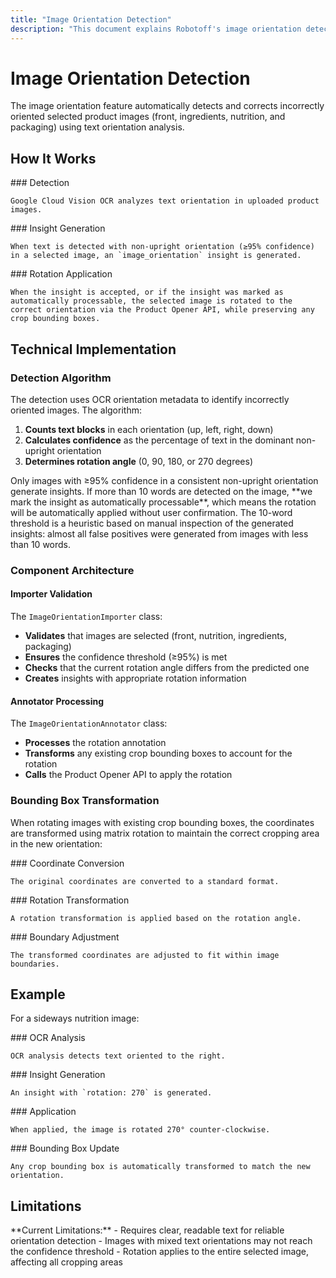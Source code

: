 ```yaml
---
title: "Image Orientation Detection"
description: "This document explains Robotoff's image orientation detection feature, which automatically corrects product image orientations using Google Cloud Vision OCR. It details the detection algorithm, technical implementation, bounding box transformation, and current limitations."
---
```



# Image Orientation Detection

The image orientation feature automatically detects and corrects incorrectly oriented selected product images (front, ingredients, nutrition, and packaging) using text orientation analysis.

## How It Works

<Steps>
  <Step>
    ### Detection
    
    Google Cloud Vision OCR analyzes text orientation in uploaded product images.
  </Step>

  <Step>
    ### Insight Generation
    
    When text is detected with non-upright orientation (≥95% confidence) in a selected image, an `image_orientation` insight is generated.
  </Step>

  <Step>
    ### Rotation Application
    
    When the insight is accepted, or if the insight was marked as automatically processable, the selected image is rotated to the correct orientation via the Product Opener API, while preserving any crop bounding boxes.
  </Step>
</Steps>

## Technical Implementation

### Detection Algorithm

The detection uses OCR orientation metadata to identify incorrectly oriented images. The algorithm:

1. **Counts text blocks** in each orientation (up, left, right, down)
2. **Calculates confidence** as the percentage of text in the dominant non-upright orientation
3. **Determines rotation angle** (0, 90, 180, or 270 degrees)

<Callout type="info">
  Only images with ≥95% confidence in a consistent non-upright orientation generate insights. If more than 10 words are detected on the image, **we mark the insight as automatically processable**, which means the rotation will be automatically applied without user confirmation.
</Callout>

<Callout type="info">
  The 10-word threshold is a heuristic based on manual inspection of the generated insights: almost all false positives were generated from images with less than 10 words.
</Callout>

### Component Architecture

<Cards>
  <Card title="ImageOrientationImporter" description="Validates images, checks confidence thresholds, and creates insights with rotation information" />
  <Card title="ImageOrientationAnnotator" description="Processes rotation annotation, transforms bounding boxes, and calls Product Opener API" />
</Cards>

#### Importer Validation

The `ImageOrientationImporter` class:

- **Validates** that images are selected (front, nutrition, ingredients, packaging)
- **Ensures** the confidence threshold (≥95%) is met
- **Checks** that the current rotation angle differs from the predicted one
- **Creates** insights with appropriate rotation information

#### Annotator Processing

The `ImageOrientationAnnotator` class:

- **Processes** the rotation annotation
- **Transforms** any existing crop bounding boxes to account for the rotation
- **Calls** the Product Opener API to apply the rotation

### Bounding Box Transformation

When rotating images with existing crop bounding boxes, the coordinates are transformed using matrix rotation to maintain the correct cropping area in the new orientation:

<Steps>
  <Step>
    ### Coordinate Conversion
    
    The original coordinates are converted to a standard format.
  </Step>

  <Step>
    ### Rotation Transformation
    
    A rotation transformation is applied based on the rotation angle.
  </Step>

  <Step>
    ### Boundary Adjustment
    
    The transformed coordinates are adjusted to fit within image boundaries.
  </Step>
</Steps>

## Example

For a sideways nutrition image:

<Steps>
  <Step>
    ### OCR Analysis
    
    OCR analysis detects text oriented to the right.
  </Step>

  <Step>
    ### Insight Generation
    
    An insight with `rotation: 270` is generated.
  </Step>

  <Step>
    ### Application
    
    When applied, the image is rotated 270° counter-clockwise.
  </Step>

  <Step>
    ### Bounding Box Update
    
    Any crop bounding box is automatically transformed to match the new orientation.
  </Step>
</Steps>

## Limitations

<Callout type="warn">
  **Current Limitations:**
  - Requires clear, readable text for reliable orientation detection
  - Images with mixed text orientations may not reach the confidence threshold
  - Rotation applies to the entire selected image, affecting all cropping areas
</Callout>
